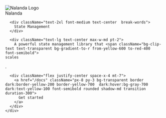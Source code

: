 
<div className="min-h-[80vh] flex flex-col justify-center">
  <div className="mx-auto space-y-8">
    <div className="flex justify-center">
      <Image
        priority={true}
        src="/nalanda.png"
        alt="Nalanda Logo"
        className="border-4 border-orange-300 rounded-full z-10"
        width={170}
        height={170}
      />
    </div>
    <div>
      <div className="text-6xl font-black text-center leading-tight pt-2">
        <span className="font-black inline-block text-transparent bg-clip-text bg-gradient-to-b dark:from-orange-600 dark:to-yellow-200 from-orange-500 to-yellow-500 animate-gradientAnimation">
          Nalanda
        </span>
      </div>


      <div className="text-2xl font-medium text-center  break-words">
        State Management
      </div>

      <div className="text-lg text-center max-w-md pt-2">
        A powerful state management library that <span className="bg-clip-text text-transparent bg-gradient-to-r from-yellow-600 to-red-400 font-semibold">
    scales
  </span>.
      </div>

      <div className="flex justify-center space-x-4 mt-7">
        <a href="/docs" className="px-8 py-3 bg-transparent border dark:border-yellow-200 border-yellow-700  dark:hover:bg-gray-700 dark:text-yellow-100 font-semibold rounded shadow-md transition duration-300">
          Get started
        </a>
      </div>
    </div>
  </div>
</div>